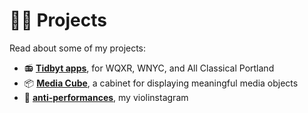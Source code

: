 # 🏄‍♂️ Projects

Read about some of my projects:

- 📻 **[Tidbyt apps](/projects/tidbyt)**, for WQXR, WNYC, and All Classical Portland
- 📦 **[Media Cube](/projects/media-cube)**, a cabinet for displaying meaningful media objects
- 🎻 **[anti-performances](https://instagram.com/antiperformances)**, my violinstagram
